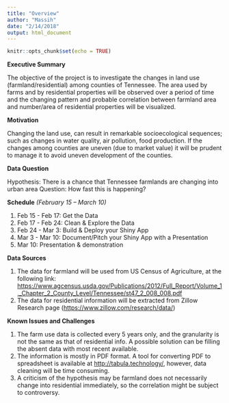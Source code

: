 ```yaml
---
title: "Overview"
author: "Massih"
date: "2/14/2018"
output: html_document
---
```


```r
knitr::opts_chunk$set(echo = TRUE)
```

**Executive Summary**


The objective of the project is to investigate the changes in land use (farmland/residential) among counties of Tennessee. The area used by farms and by residential properties will be observed over a period of time and the changing pattern and probable correlation between farmland area and number/area of residential properties will be visualized.

**Motivation**


Changing the land use, can result in remarkable socioecological sequences; such as changes in water quality, air pollution, food production. If the changes among counties are uneven (due to market value) it will be prudent to manage it to avoid uneven development of the counties.

**Data Question**


Hypothesis: There is a chance that Tennessee farmlands are changing into urban area
Question: How fast this is happening?


**Schedule** *(February 15 – March 10)*


1.	Feb 15 - Feb 17: Get the Data 
2.	Feb 17 - Feb 24: Clean & Explore the Data
3.	Feb 24 - Mar 3: Build & Deploy your Shiny App
4.	Mar 3 - Mar 10: Document/Pitch your Shiny App with a Presentation
5.	Mar 10: Presentation & demonstration 
 


**Data Sources**


1.	The data for farmland will be used from US Census of Agriculture, at the following link: <https://www.agcensus.usda.gov/Publications/2012/Full_Report/Volume_1,_Chapter_2_County_Level/Tennessee/st47_2_008_008.pdf>
2.	The data for residential information will be extracted from Zillow Research page (<https://www.zillow.com/research/data/>)

**Known Issues and Challenges**


1.	The farm use data is collected every 5 years only, and the granularity is not the same as that of residential info. A possible solution can be filling the absent data with most recent available.
2.	The information is mostly in PDF format. A tool for converting PDF to spreadsheet is available at <http://tabula.technology/>, however, data cleaning will be time consuming.
3.	A criticism of the hypothesis may be farmland does not necessarily change into residential immediately, so the correlation might be subject to controversy.
